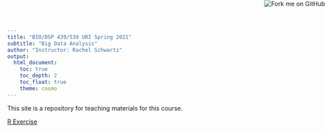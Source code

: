 ```yaml
---
title: "BIO/DSP 439/539 URI Spring 2021"
subtitle: "Big Data Analysis"
author: "Instructor: Rachel Schwartz"
output: 
  html_document:
    toc: true
    toc_depth: 2
    toc_float: true
    theme: cosmo
---
```

<a href="https://github.com/rachelss/BigDataAnalysis20"><img style="position: absolute; top: 0; right: 0; border: 0;" src="https://s3.amazonaws.com/github/ribbons/forkme_right_red_aa0000.png" alt="Fork me on GitHub"></a>

This site is a repository for teaching materials for this course.

[R Exercise](Oz_fires_DC_remix.html)
